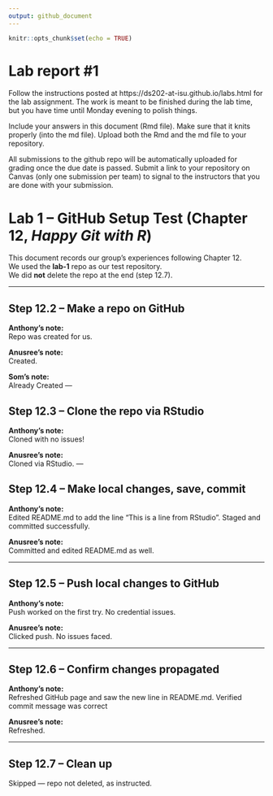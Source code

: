 ```yaml
---
output: github_document
---
```


<!-- README.md is generated from README.Rmd. Please edit the README.Rmd file -->


```r
knitr::opts_chunk$set(echo = TRUE)
```

# Lab report #1

Follow the instructions posted at https://ds202-at-isu.github.io/labs.html for the lab assignment. The work is meant to be finished during the lab time, but you have time until Monday evening to polish things.

Include your answers in this document (Rmd file). Make sure that it knits properly (into the md file). Upload both the Rmd and the md file to your repository.  

All submissions to the github repo will be automatically uploaded for grading once the due date is passed.
Submit a link to your repository on Canvas (only one submission per team) to signal to the instructors that you are done with your submission.


# Lab 1 – GitHub Setup Test (Chapter 12, *Happy Git with R*)

This document records our group’s experiences following Chapter 12.  
We used the **lab-1** repo as our test repository.  
We did **not** delete the repo at the end (step 12.7).

---

## Step 12.2 – Make a repo on GitHub
**Anthony's note:**  
Repo was created for us.

**Anusree’s note:**   
Created.

**Som’s note:**  
Already Created
---

## Step 12.3 – Clone the repo via RStudio
**Anthony's note:**  
Cloned with no issues!

**Anusree’s note:**   
Cloned via RStudio.
---

## Step 12.4 – Make local changes, save, commit
**Anthony's note:**  
Edited README.md to add the line “This is a line from RStudio”. Staged and committed successfully.  

**Anusree’s note:**   
Committed and edited README.md as well.

---

## Step 12.5 – Push local changes to GitHub
**Anthony's note:**   
Push worked on the first try. No credential issues.  

**Anusree’s note:**  
Clicked push. No issues faced.

---

## Step 12.6 – Confirm changes propagated
**Anthony's note:**   
Refreshed GitHub page and saw the new line in README.md. Verified commit message was correct  

**Anusree’s note:**  
Refreshed.

---

## Step 12.7 – Clean up
Skipped — repo not deleted, as instructed.  
